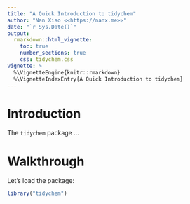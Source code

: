 ```yaml
---
title: "A Quick Introduction to tidychem"
author: "Nan Xiao <<https://nanx.me>>"
date: "`r Sys.Date()`"
output:
  rmarkdown::html_vignette:
    toc: true
    number_sections: true
    css: tidychem.css
vignette: >
  %\VignetteEngine{knitr::rmarkdown}
  %\VignetteIndexEntry{A Quick Introduction to tidychem}
---
```


# Introduction

The `tidychem` package ...

# Walkthrough

Let's load the package:

```r
library("tidychem")
```
